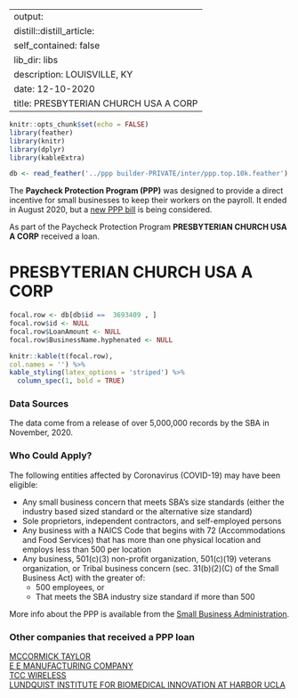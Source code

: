 
---
output:
  distill::distill_article:
    self_contained: false
    lib_dir: libs
description: LOUISVILLE, KY 
date: 12-10-2020
title: PRESBYTERIAN CHURCH USA A CORP 
---




```r
knitr::opts_chunk$set(echo = FALSE)
library(feather)
library(knitr)
library(dplyr)
library(kableExtra)

db <- read_feather('../ppp builder-PRIVATE/inter/ppp.top.10k.feather')

```



The **Paycheck Protection Program (PPP)** was designed to provide a direct incentive for small businesses to keep their workers on the payroll. It ended in August 2020, but a [new PPP bill](https://thehill.com/policy/finance/529092-bipartisan-support-for-new-ppp-loans-gains-momentum-in-congress) is being considered.

As part of the Paycheck Protection Program **PRESBYTERIAN CHURCH USA A CORP** received a loan.


# PRESBYTERIAN CHURCH USA A CORP 

```r
focal.row <- db[db$id ==  3693409 , ]
focal.row$id <- NULL
focal.row$LoanAmount <- NULL
focal.row$BusinessName.hyphenated <- NULL

knitr::kable(t(focal.row), 
col.names = '') %>%
kable_styling(latex_options = 'striped') %>%
  column_spec(1, bold = TRUE)


```

### Data Sources

The data come from a release of over 5,000,000 records by the SBA in November, 2020.


### Who Could Apply?

The following entities affected by Coronavirus (COVID-19) may have been eligible:

+ Any small business concern that meets SBA’s size standards (either the industry based sized standard or the alternative size standard)
+ Sole proprietors, independent contractors, and self-employed persons
+ Any business with a NAICS Code that begins with 72 (Accommodations and Food Services) that has more than one physical location and employs less than 500 per location
+ Any business, 501(c)(3) non-profit organization, 501(c)(19) veterans organization, or Tribal business concern (sec. 31(b)(2)(C) of the Small Business Act) with the greater of:
  + 500 employees, or 
  + That meets the SBA industry size standard if more than 500


More info about the PPP is available from the [Small Business Administration](https://www.sba.gov/funding-programs/loans/coronavirus-relief-options/paycheck-protection-program).

 
### Other companies that received a PPP loan 
   
 [MCCORMICK TAYLOR](/Paycheck-Protection-Program/3036779-MCCORMICK-TAYLOR) <br> [E E MANUFACTURING COMPANY](/Paycheck-Protection-Program/1406958-E-E-MANUFACTURING-COMPANY) <br> [TCC WIRELESS](/Paycheck-Protection-Program/4540746-TCC-WIRELESS) <br> [LUNDQUIST INSTITUTE FOR BIOMEDICAL INNOVATION AT HARBOR UCLA](/Paycheck-Protection-Program/2873094-LUNDQUIST-INSTITUTE-FOR-BIOMEDICAL-INNOVATION-AT-HARBOR-UCLA) <br>